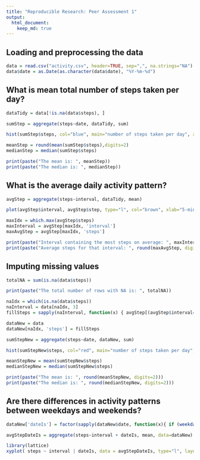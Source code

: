 ```yaml
---
title: "Reproducible Research: Peer Assessment 1"
output: 
  html_document:
    keep_md: true
---
```



## Loading and preprocessing the data
```r
data = read.csv("activity.csv", header=TRUE, sep=",", na.strings="NA")
data$date = as.Date(as.character(data$date), "%Y-%m-%d")
```


## What is mean total number of steps taken per day?
```r
dataTidy = data[!is.na(data$steps), ]

sumStep = aggregate(steps~date, dataTidy, sum)

hist(sumStep$steps, col="blue", main="number of steps taken per day", xlab="Steps Per Day")

meanStep = round(mean(sumStep$steps),digits=2)
medianStep = median(sumStep$steps)

print(paste("The mean is: ", meanStep))
print(paste("The median is: ", medianStep))
```






## What is the average daily activity pattern?
``` r
avgStep = aggregate(steps~interval, dataTidy, mean)

plot(avgStep$interval, avgStep$step, type="l", col="brown", xlab="5-min intervals", ylab="Avarage number of steps taken", main="Average daily activity pattern")

maxIdx = which.max(avgStep$steps)
maxInterval = avgStep[maxIdx, 'interval']
maxAvgStep = avgStep[maxIdx, 'steps']

print(paste("Interval containing the most steps on average: ", maxInterval))
print(paste("Average steps for that interval: ", round(maxAvgStep, digits=2)))
```


## Imputing missing values
``` r

totalNA = sum(is.na(data$steps))

print(paste("The total number of rows with NA is: ", totalNA))

naIdx = which(is.na(data$steps))
naInterval = data[naIdx, 3] 
fillSteps = sapply(naInterval, function(x) { avgStep[(avgStep$interval==x), 2]})

dataNew = data
dataNew[naIdx, 'steps'] = fillSteps 

sumStepNew = aggregate(steps~date, dataNew, sum)

hist(sumStepNew$steps, col="red", main="number of steps taken per day", xlab="Steps Per Day")

meanStepNew = mean(sumStepNew$steps)
medianStepNew = median(sumStepNew$steps)

print(paste("The mean is: ", round(meanStepNew, digits=2)))
print(paste("The median is: ", round(medianStepNew, digits=2)))
```


## Are there differences in activity patterns between weekdays and weekends?

```r
dataNew['dateIs'] = factor(sapply(dataNew$date, function(x){ if (weekdays(x) == "Sunday" | weekdays(x) == "Saturday") { "weekend" } else { "weekday"} }))

avgStepDateIs = aggregate(steps~interval + dateIs, mean, data=dataNew)

library(lattice)
xyplot( steps ~ interval | dateIs, data = avgStepDateIs, type="l", layout=c(1,2), xlab="Interval", ylab="Number of steps")
```
